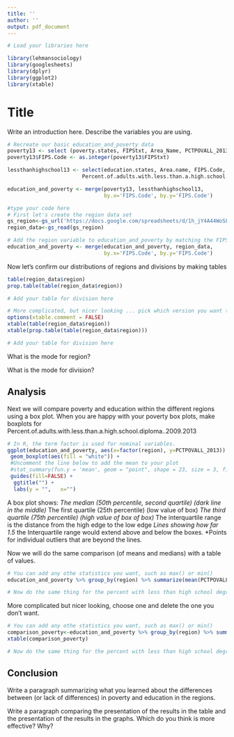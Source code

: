 ```yaml
---
title: ''
author: ''
output: pdf_document
---
```

 
```r
# Load your libraries here

library(lehmansociology)
library(googlesheets)
library(dplyr)
library(ggplot2)
library(xtable)
```
# Title

Write an introduction here.
Describe the variables you are using.

```r
# Recreate our basic education_and_poverty data
poverty13 <- select (poverty.states, FIPStxt, Area_Name, PCTPOVALL_2013)
poverty13$FIPS.Code <- as.integer(poverty13$FIPStxt)

lessthanhighschool13 <- select(education.states, Area.name, FIPS.Code,
                        Percent.of.adults.with.less.than.a.high.school.diploma..2009.2013)

education_and_poverty <- merge(poverty13, lessthanhighschool13,
                               by.x='FIPS.Code', by.y='FIPS.Code')

```




````r
#type your code here
# First let's create the region data set
gs_region<-gs_url('https://docs.google.com/spreadsheets/d/1h_jY4A44WoSLkrqhwZZ9oJh51N2GybwVvGgEaY3n2gc/pubhtml')
region_data<-gs_read(gs_region)

````

```r

# Add the region variable to education_and_poverty by matching the FIPS code
education_and_poverty <- merge(education_and_poverty, region_data, 
                               by.x='FIPS.Code', by.y='FIPS.Code')

```

Now let's confirm our distributions of regions and divisions by making tables

```r

table(region_data$region)
prop.table(table(region_data$region))

# Add your table for division here


```


```r
# More complicated, but nicer looking ... pick which version you want to keep.
options(xtable.comment = FALSE)
xtable(table(region_data$region))
xtable(prop.table(table(region_data$region)))

# Add your table for division here


```

What is the mode for region?

What is the mode for division?


## Analysis
Next we will compare poverty and education within the different regions using a box plot. 
When you are happy with your poverty box plots, make boxplots for 
Percent.of.adults.with.less.than.a.high.school.diploma..2009.2013

```r

# In R, the term factor is used for nominal variables.
ggplot(education_and_poverty, aes(x=factor(region), y=PCTPOVALL_2013)) +
 geom_boxplot(aes(fill = "white")) +
 #Uncomment the line below to add the mean to your plot
 #stat_summary(fun.y = 'mean', geom = "point", shape = 23, size = 3, fill = "white") +
 guides(fill=FALSE) +
  ggtitle("") +
  labs(y = "",   x="")


```

A box plot shows: 
*The median (50th percentile, second quartile) (dark line in the middle)
*The first quartile (25th percentile) (low value of box)
*The third quartile (75th percentile) (high value of box of box)
*The interquartile range is the distance from the high edge to the low edge
*Lines showing how far 1.5 * the Interquartile range would extend above and below the boxes.
*Points for individual outliers that are beyond the lines.

Now we will do the same comparison (of means and medians) with a table of values.

```r


# You can add any othe statistics you want, such as max() or min()
education_and_poverty %>% group_by(region) %>% summarize(mean(PCTPOVALL_2013), median(PCTPOVALL_2013), IQR(PCTPOVALL_2013))

# Now do the same thing for the percent with less than high school degree.


```

More complicated but nicer looking, choose one and delete the one you don't want.


```r

# You can add any othe statistics you want, such as max() or min()
comparison_poverty<-education_and_poverty %>% group_by(region) %>% summarize(mean(PCTPOVALL_2013), median(PCTPOVALL_2013), IQR(PCTPOVALL_2013))
xtable(comparison_poverty)

# Now do the same thing for the percent with less than high school degree.


```


## Conclusion
Write a paragraph summarizing what you learned about the differences between (or lack of differences) in poverty and education in the regions.



Write a paragraph comparing the presentation of the results in the table and the presentation of the results in the graphs.
Which do you think is more effective? Why?

